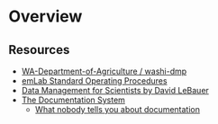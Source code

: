 # Overview {.unnumbered}

## Resources

- [WA-Department-of-Agriculture / washi-dmp](https://github.com/WA-Department-of-Agriculture/washi-dmp)
- [emLab Standard Operating Procedures](https://emlab-ucsb.github.io/SOP/)
- [Data Management for Scientists by David LeBauer](https://www.youtube.com/watch?v=m29u6OniOGQ&t=3446s)
- [The Documentation System](https://documentation.divio.com/)
  - [What nobody tells you about documentation](https://www.youtube.com/watch?v=t4vKPhjcMZg)